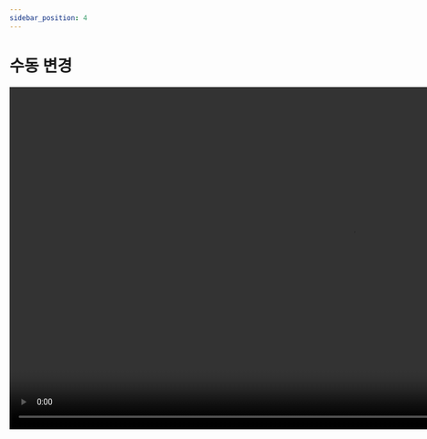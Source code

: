 ```yaml
---
sidebar_position: 4
---
```


# 수동 변경

<video
  src="https://user-images.githubusercontent.com/10806659/137730193-d050dc99-4f53-4346-928c-a3716d078756.mp4"
  controls="controls"
  muted="muted"
  height="600"
/>
